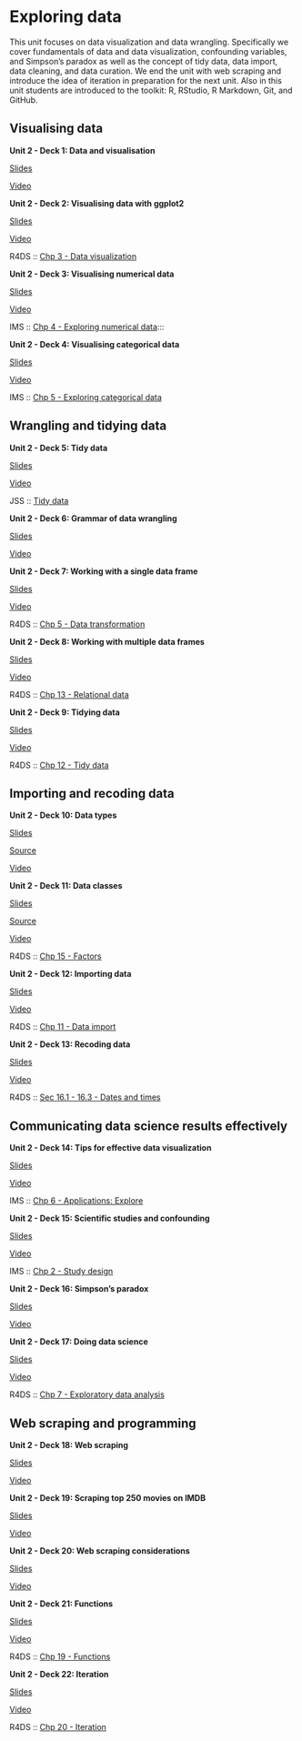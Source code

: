 # Exploring data {#exploring-data}

This unit focuses on data visualization and data wrangling.
Specifically we cover fundamentals of data and data visualization, confounding variables, and Simpson's paradox as well as the concept of tidy data, data import, data cleaning, and data curation.
We end the unit with web scraping and introduce the idea of iteration in preparation for the next unit.
Also in this unit students are introduced to the toolkit: R, RStudio, R Markdown, Git, and GitHub.

## Visualising data

::: {.slide-deck}
**Unit 2 - Deck 1: Data and visualisation**

::: {.slides}
[Slides](https://rstudio-education.github.io/datascience-box/course-materials/slides/u2-d01-data-viz/u2-d01-data-viz.html#1)
:::

::: {.video}
[Video](https://youtu.be/FddF4b_GuTI)
:::
:::

::: {.slide-deck}
**Unit 2 - Deck 2: Visualising data with ggplot2**

::: {.slides}
[Slides](https://rstudio-education.github.io/datascience-box/course-materials/slides/u2-d02-ggplot2/u2-d02-ggplot2.html#1)
:::

::: {.video}
[Video](https://youtu.be/s2NF2J36ljE)
:::

::: {.reading}
R4DS :: [Chp 3 - Data visualization](https://r4ds.had.co.nz/data-visualisation.html)
:::
:::

::: {.slide-deck}
**Unit 2 - Deck 3: Visualising numerical data**

::: {.slides}
[Slides](https://rstudio-education.github.io/datascience-box/course-materials/slides/u2-d03-viz-num/u2-d03-viz-num.html#1)
:::

::: {.video}
[Video](https://youtu.be/waBabVTI8ec)
:::

::: {.reading}
IMS :: [Chp 4 - Exploring numerical data](https://openintro-ims.netlify.app/explore-numerical.html):::
:::
:::

::: {.slide-deck}
**Unit 2 - Deck 4: Visualising categorical data**

::: {.slides}
[Slides](https://rstudio-education.github.io/datascience-box/course-materials/slides/u2-d04-viz-cat/u2-d04-viz-cat.html#1)
:::

::: {.video}
[Video](https://youtu.be/21h3rEO8k2E)
:::

::: {.reading}
IMS :: [Chp 5 - Exploring categorical data](https://openintro-ims.netlify.app/explore-categorical.html)
:::
:::

## Wrangling and tidying data

::: {.slide-deck}
**Unit 2 - Deck 5: Tidy data**

::: {.slides}
[Slides](https://rstudio-education.github.io/datascience-box/course-materials/slides/u2-d05-tidy-data/u2-d05-tidy-data.html#1)
:::

::: {.video}
[Video](https://youtu.be/Ux85eR3h9hw)
:::

::: {.reading}
JSS :: [Tidy data](https://www.jstatsoft.org/article/view/v059i10)
:::
:::

::: {.slide-deck}
**Unit 2 - Deck 6: Grammar of data wrangling**

::: {.slides}
[Slides](https://rstudio-education.github.io/datascience-box/course-materials/slides/u2-d06-grammar-wrangle/u2-d06-grammar-wrangle.html#1)
:::

::: {.video}
[Video](https://youtu.be/ZCaYBES_VEk)
:::
:::

::: {.slide-deck}
**Unit 2 - Deck 7: Working with a single data frame**

::: {.slides}
[Slides](https://rstudio-education.github.io/datascience-box/course-materials/slides/u2-d07-single-df/u2-d07-single-df.html#1)
:::

::: {.video}
[Video](https://youtu.be/0229Uq2hkJo)
:::

::: {.reading}
R4DS :: [Chp 5 - Data transformation](https://r4ds.had.co.nz/transform.html)
:::
:::

::: {.slide-deck}
**Unit 2 - Deck 8: Working with multiple data frames**

::: {.slides}
[Slides](https://rstudio-education.github.io/datascience-box/course-materials/slides/u2-d08-multi-df/u2-d08-multi-df.html#1)
:::

::: {.video}
[Video](https://youtu.be/VdV5ABsaf5Y)
:::

::: {.reading}
R4DS :: [Chp 13 - Relational data](https://r4ds.had.co.nz/relational-data.html)
:::
:::

::: {.slide-deck}
**Unit 2 - Deck 9: Tidying data**

::: {.slides}
[Slides](https://rstudio-education.github.io/datascience-box/course-materials/slides/u2-d09-tidying/u2-d09-tidying.html#1)
:::

::: {.video}
[Video](https://youtu.be/x3KM5uxaFdI)
:::

::: {.reading}
R4DS :: [Chp 12 - Tidy data](https://r4ds.had.co.nz/tidy-data.html)
:::
:::

## Importing and recoding data

::: {.slide-deck}
**Unit 2 - Deck 10: Data types**

::: {.slides}
[Slides](https://rstudio-education.github.io/datascience-box/course-materials/slides/u2-d10-data-types/u2-d10-data-types.html#1)
:::

::: {.source}
[Source](https://github.com/rstudio-education/datascience-box/tree/master/course-materials/slides/u2-d10-data-types)
:::

::: {.video}
[Video](https://youtu.be/WsxLbtWbEfc)
:::
:::

::: {.slide-deck}
**Unit 2 - Deck 11: Data classes**

::: {.slides}
[Slides](https://rstudio-education.github.io/datascience-box/course-materials/slides/u2-d11-data-classes/u2-d11-data-classes.html#1)
:::

::: {.source}
[Source](https://github.com/rstudio-education/datascience-box/tree/master/course-materials/slides/u2-d11-data-classes)
:::

::: {.video}
[Video](https://youtu.be/dozvSVQcqqg)
:::

::: {.reading}
R4DS :: [Chp 15 - Factors](https://r4ds.had.co.nz/factors.html)
:::
:::

::: {.slide-deck}
**Unit 2 - Deck 12: Importing data**

::: {.slides}
[Slides](https://rstudio-education.github.io/datascience-box/course-materials/slides/u2-d12-data-import/u2-d12-data-import.html#1)
:::

::: {.video}
[Video](https://youtu.be/tIMaRYiuEFA)
:::

::: {.reading}
R4DS :: [Chp 11 - Data import](https://r4ds.had.co.nz/data-import.html)
:::
:::

::: {.slide-deck}
**Unit 2 - Deck 13: Recoding data**

::: {.slides}
[Slides](https://rstudio-education.github.io/datascience-box/course-materials/slides/u2-d13-data-recode/u2-d13-data-recode.html#1)
:::

::: {.video}
[Video](https://youtu.be/O8qxV3N4D5Q)
:::

::: {.reading}
R4DS :: [Sec 16.1 - 16.3 - Dates and times](https://r4ds.had.co.nz/dates-and-times.html)
:::
:::

## Communicating data science results effectively

::: {.slide-deck}
**Unit 2 - Deck 14: Tips for effective data visualization**

::: {.slides}
[Slides](https://rstudio-education.github.io/datascience-box/course-materials/slides/u2-d14-effective-dataviz/u2-d14-effective-dataviz.html#1)
:::

::: {.video}
[Video](https://youtu.be/ZrifrBvFWgg)
:::

::: {.reading}
IMS :: [Chp 6 - Applications: Explore](https://openintro-ims.netlify.app/explore-applications.html)
:::
:::

::: {.slide-deck}
**Unit 2 - Deck 15: Scientific studies and confounding**

::: {.slides}
[Slides](https://rstudio-education.github.io/datascience-box/course-materials/slides/u2-d15-studies-confounding/u2-d15-studies-confounding.html#1)
:::

::: {.video}
[Video](https://youtu.be/WnMzTBrZDcc)
:::

::: {.reading}
IMS :: [Chp 2 - Study design](https://openintro-ims.netlify.app/data-design.html)
:::
:::

::: {.slide-deck}
**Unit 2 - Deck 16: Simpson's paradox**

::: {.slides}
[Slides](https://rstudio-education.github.io/datascience-box/course-materials/slides/u2-d16-simpsons-paradox/u2-d16-simpsons-paradox.html#1)
:::

::: {.video}
[Video](https://youtu.be/sdas62v0iJU)
:::
:::

::: {.slide-deck}
**Unit 2 - Deck 17: Doing data science**

::: {.slides}
[Slides](https://rstudio-education.github.io/datascience-box/course-materials/slides/u2-d17-doing-data-science/u2-d17-doing-data-science.html#1)
:::

::: {.video}
[Video](https://youtu.be/b9lSW0kyqBg)
:::

::: {.reading}
R4DS :: [Chp 7 - Exploratory data analysis](https://r4ds.had.co.nz/exploratory-data-analysis.html)
:::
:::

## Web scraping and programming

::: {.slide-deck}
**Unit 2 - Deck 18: Web scraping**

::: {.slides}
[Slides](https://rstudio-education.github.io/datascience-box/course-materials/slides/u2-d18-web-scrape/u2-d18-web-scrape.html#1)
:::

::: {.video}
[Video](https://youtu.be/99Hkmfb2i80)
:::
:::

::: {.slide-deck}
**Unit 2 - Deck 19: Scraping top 250 movies on IMDB**

::: {.slides}
[Slides](https://rstudio-education.github.io/datascience-box/course-materials/slides/u2-d19-top-250-imdb/u2-d19-top-250-imdb.html#1)
:::

::: {.video}
[Video](https://youtu.be/YmKULNLsDsU)
:::
:::

::: {.slide-deck}
**Unit 2 - Deck 20: Web scraping considerations**

::: {.slides}
[Slides](https://rstudio-education.github.io/datascience-box/course-materials/slides/u2-d20-considerations/u2-d20-considerations.html#1)
:::

::: {.video}
[Video](https://youtu.be/LONRJHMvSyU)
:::
:::

::: {.slide-deck}
**Unit 2 - Deck 21: Functions**

::: {.slides}
[Slides](https://rstudio-education.github.io/datascience-box/course-materials/slides/u2-d21-functions/u2-d21-functions.html#1)
:::

::: {.video}
[Video](https://youtu.be/6KWlPhPMluE)
:::

::: {.reading}
R4DS :: [Chp 19 - Functions](https://r4ds.had.co.nz/functions.html)
:::
:::

::: {.slide-deck}
**Unit 2 - Deck 22: Iteration**

::: {.slides}
[Slides](https://rstudio-education.github.io/datascience-box/course-materials/slides/u2-d22-iteration/u2-d22-iteration.html#1)
:::

::: {.video}
[Video](https://youtu.be/x3UMny1fQhc)
:::

::: {.reading}
R4DS :: [Chp 20 - Iteration](https://r4ds.had.co.nz/iteration.html)
:::
:::
